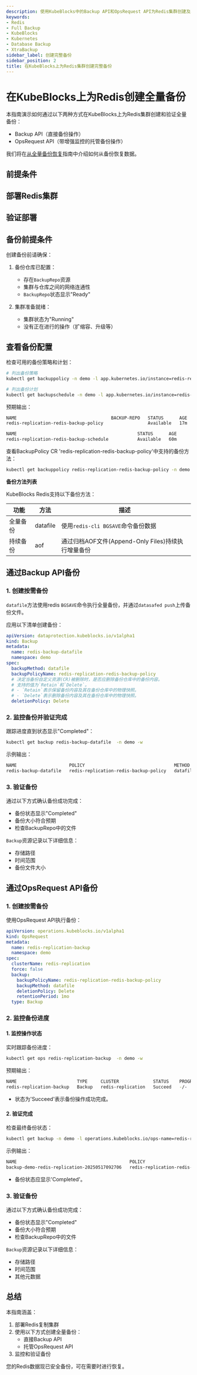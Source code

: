 ```yaml
---
description: 使用KubeBlocks中的Backup API和OpsRequest API为Redis集群创建及验证完整备份的逐步指南
keywords:
- Redis
- Full Backup
- KubeBlocks
- Kubernetes
- Database Backup
- XtraBackup
sidebar_label: 创建完整备份
sidebar_position: 2
title: 在KubeBlocks上为Redis集群创建完整备份
---
```



# 在KubeBlocks上为Redis创建全量备份

本指南演示如何通过以下两种方式在KubeBlocks上为Redis集群创建和验证全量备份：
- Backup API（直接备份操作）
- OpsRequest API（带增强监控的托管备份操作）

我们将在[从全量备份恢复](./05-restoring-from-full-backup)指南中介绍如何从备份恢复数据。

## 前提条件


<Prerequisites />

## 部署Redis集群


<CreateCluster />

## 验证部署


<VerifyCluster />

## 备份前提条件

创建备份前请确保：
1. 备份仓库已配置：
   - 存在`BackupRepo`资源
   - 集群与仓库之间的网络连通性
   - `BackupRepo`状态显示"Ready"

2. 集群准备就绪：
   - 集群状态为"Running"
   - 没有正在进行的操作（扩缩容、升级等）

## 查看备份配置

检查可用的备份策略和计划：

```bash
# 列出备份策略
kubectl get backuppolicy -n demo -l app.kubernetes.io/instance=redis-replication

# 列出备份计划
kubectl get backupschedule -n demo -l app.kubernetes.io/instance=redis-replication
```

预期输出：
```bash
NAME                                    BACKUP-REPO   STATUS      AGE
redis-replication-redis-backup-policy                 Available   17m

NAME                                              STATUS      AGE
redis-replication-redis-backup-schedule           Available   60m
```

查看BackupPolicy CR 'redis-replication-redis-backup-policy'中支持的备份方法：

```bash
kubectl get backuppolicy redis-replication-redis-backup-policy -n demo -oyaml | yq '.spec.backupMethods[].name'
```
**备份方法列表**

KubeBlocks Redis支持以下备份方法：

| 功能           | 方法          | 描述 |
|-------------|--------|------------|
| 全量备份 | datafile  | 使用`redis-cli BGSAVE`命令备份数据 |
| 持续备份 | aof | 通过归档AOF文件(Append-Only Files)持续执行增量备份 |

## 通过Backup API备份

### 1. 创建按需备份

`datafile`方法使用redis `BGSAVE`命令执行全量备份，并通过`datasafed push`上传备份文件。

应用以下清单创建备份：

```yaml
apiVersion: dataprotection.kubeblocks.io/v1alpha1
kind: Backup
metadata:
  name: redis-backup-datafile
  namespace: demo
spec:
  backupMethod: datafile
  backupPolicyName: redis-replication-redis-backup-policy
  # 决定当备份自定义资源(CR)被删除时，是否应删除备份仓库中的备份内容。
  # 支持的值为`Retain`和`Delete`。
  # - `Retain`表示保留备份内容及其在备份仓库中的物理快照。
  # - `Delete`表示删除备份内容及其在备份仓库中的物理快照。
  deletionPolicy: Delete
```

### 2. 监控备份并验证完成

跟踪进度直到状态显示"Completed"：

```bash
kubectl get backup redis-backup-datafile  -n demo -w
```

示例输出：

```bash
NAME                    POLICY                                  METHOD     REPO            STATUS      TOTAL-SIZE   DURATION   DELETION-POLICY   CREATION-TIME          COMPLETION-TIME        EXPIRATION-TIME
redis-backup-datafile   redis-replication-redis-backup-policy   datafile   <BACKUP_REPO>   Completed   3412         10s        Delete            2025-05-17T09:24:59Z   2025-05-17T09:25:08Z
```

### 3. 验证备份

通过以下方式确认备份成功完成：
- 备份状态显示"Completed"
- 备份大小符合预期
- 检查BackupRepo中的文件

`Backup`资源记录以下详细信息：
- 存储路径
- 时间范围
- 备份文件大小


## 通过OpsRequest API备份

### 1. 创建按需备份

使用OpsRequest API执行备份：

```yaml
apiVersion: operations.kubeblocks.io/v1alpha1
kind: OpsRequest
metadata:
  name: redis-replication-backup
  namespace: demo
spec:
  clusterName: redis-replication
  force: false
  backup:
    backupPolicyName: redis-replication-redis-backup-policy
    backupMethod: datafile
    deletionPolicy: Delete
    retentionPeriod: 1mo
  type: Backup
```

### 2. 监控备份进度

#### 1. 监控操作状态

实时跟踪备份进度：
```bash
kubectl get ops redis-replication-backup  -n demo -w
```

预期输出：
```bash
NAME                       TYPE     CLUSTER             STATUS    PROGRESS   AGE
redis-replication-backup   Backup   redis-replication   Succeed   -/-        35s
```

- 状态为'Succeed'表示备份操作成功完成。

#### 2. 验证完成

检查最终备份状态：

```bash
kubectl get backup -n demo -l operations.kubeblocks.io/ops-name=redis-replication-backup
```

示例输出：
```bash
NAME                                           POLICY                                  METHOD     REPO            STATUS      TOTAL-SIZE   DURATION   DELETION-POLICY   CREATION-TIME          COMPLETION-TIME        EXPIRATION-TIME
backup-demo-redis-replication-20250517092706   redis-replication-redis-backup-policy   datafile   <BACKUP_REPO>   Completed   3458         10s        Delete            2025-05-17T09:27:06Z   2025-05-17T09:27:16Z   2025-06-16T09:27:16Z
```

- 备份状态应显示'Completed'。

### 3. 验证备份

通过以下方式确认备份成功完成：
- 备份状态显示"Completed"
- 备份大小符合预期
- 检查BackupRepo中的文件

`Backup`资源记录以下详细信息：
- 存储路径
- 时间范围
- 其他元数据

## 总结

本指南涵盖：
1. 部署Redis复制集群
2. 使用以下方式创建全量备份：
   - 直接Backup API
   - 托管OpsRequest API
3. 监控和验证备份

您的Redis数据现已安全备份，可在需要时进行恢复。